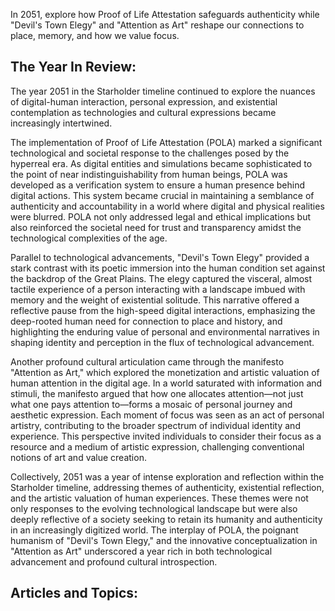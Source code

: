 In 2051, explore how Proof of Life Attestation safeguards authenticity while "Devil's Town Elegy" and "Attention as Art" reshape our connections to place, memory, and how we value focus.


## The Year In Review:
The year 2051 in the Starholder timeline continued to explore the nuances of digital-human interaction, personal expression, and existential contemplation as technologies and cultural expressions became increasingly intertwined.

The implementation of Proof of Life Attestation (POLA) marked a significant technological and societal response to the challenges posed by the hyperreal era. As digital entities and simulations became sophisticated to the point of near indistinguishability from human beings, POLA was developed as a verification system to ensure a human presence behind digital actions. This system became crucial in maintaining a semblance of authenticity and accountability in a world where digital and physical realities were blurred. POLA not only addressed legal and ethical implications but also reinforced the societal need for trust and transparency amidst the technological complexities of the age.

Parallel to technological advancements, "Devil's Town Elegy" provided a stark contrast with its poetic immersion into the human condition set against the backdrop of the Great Plains. The elegy captured the visceral, almost tactile experience of a person interacting with a landscape imbued with memory and the weight of existential solitude. This narrative offered a reflective pause from the high-speed digital interactions, emphasizing the deep-rooted human need for connection to place and history, and highlighting the enduring value of personal and environmental narratives in shaping identity and perception in the flux of technological advancement.

Another profound cultural articulation came through the manifesto "Attention as Art," which explored the monetization and artistic valuation of human attention in the digital age. In a world saturated with information and stimuli, the manifesto argued that how one allocates attention—not just what one pays attention to—forms a mosaic of personal journey and aesthetic expression. Each moment of focus was seen as an act of personal artistry, contributing to the broader spectrum of individual identity and experience. This perspective invited individuals to consider their focus as a resource and a medium of artistic expression, challenging conventional notions of art and value creation.

Collectively, 2051 was a year of intense exploration and reflection within the Starholder timeline, addressing themes of authenticity, existential reflection, and the artistic valuation of human experiences. These themes were not only responses to the evolving technological landscape but were also deeply reflective of a society seeking to retain its humanity and authenticity in an increasingly digitized world. The interplay of POLA, the poignant humanism of "Devil's Town Elegy," and the innovative conceptualization in "Attention as Art" underscored a year rich in both technological advancement and profound cultural introspection.

## Articles and Topics:

